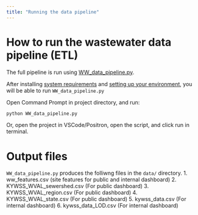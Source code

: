 ```yaml
---
title: "Running the data pipeline"
---
```


# How to run the wastewater data pipeline (ETL)
The full pipeline is run using [WW_data_pipeline.py](../../WW_data_pipeline.py).

After installing [system requirements](software_install_README.md) and [setting up your environment](setting-up-environment.md), you will be able to run `WW_data_pipeline.py`

Open Command Prompt in project directory, and run:
```python
python WW_data_pipeline.py
```

Or, open the project in VSCode/Positron, open the script, and click run in terminal.

# Output files
`WW_data_pipeline.py` produces the folliwng files in the `data/` directory.
1.  ww_features.csv (site features for public and internal dashboard)
2.  KYWSS_WVAL_sewershed.csv (For public dashboard)
3.  KYWSS_WVAL_region.csv (For public dashboard)
4.  KYWSS_WVAL_state.csv (For public dashboard)
5.  kywss_data.csv (For internal dashboard)
6.  kywss_data_LOD.csv (For internal dashboard)
